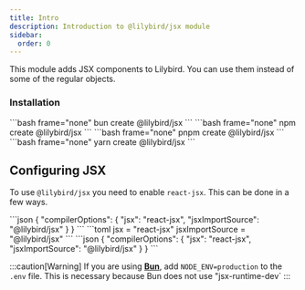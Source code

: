 ---
title: Intro
description: Introduction to @lilybird/jsx module
sidebar:
  order: 0
---


This module adds JSX components to Lilybird. You can use them instead of some of the regular objects.

### Installation

<Tabs>
  <TabItem label="bun" icon="bun">
    ```bash frame="none"
    bun create @lilybird/jsx
    ```
  </TabItem>
  <TabItem label="npm" icon="seti:npm">
    ```bash frame="none"
    npm create @lilybird/jsx
    ```
  </TabItem>
  <TabItem label="pnpm" icon="pnpm">
    ```bash frame="none"
    pnpm create @lilybird/jsx
    ```
  </TabItem>
  <TabItem label="yarn" icon="seti:yarn">
    ```bash frame="none"
    yarn create @lilybird/jsx
    ```
  </TabItem>
</Tabs>

## Configuring JSX

To use `@lilybird/jsx` you need to enable `react-jsx`. This can be done in a few ways.

<Tabs>
  <TabItem label="tsconfig.json">
    ```json
    {
      "compilerOptions": {
        "jsx": "react-jsx",
        "jsxImportSource": "@lilybird/jsx"
      }
    }
    ```
</TabItem>
<TabItem label="bunfig.toml">
    ```toml
    jsx = "react-jsx"
    jsxImportSource = "@lilybird/jsx"
    ```
</TabItem>
<TabItem label="jsconfig.json">
    ```json
    {
      "compilerOptions": {
        "jsx": "react-jsx",
        "jsxImportSource": "@lilybird/jsx"
      }
    }
    ```
  </TabItem>
</Tabs>

:::caution[Warning]
If you are using <u>**Bun**</u>, add `NODE_ENV=production` to the `.env` file. This is necessary because Bun does not use "jsx-runtime-dev`
:::
